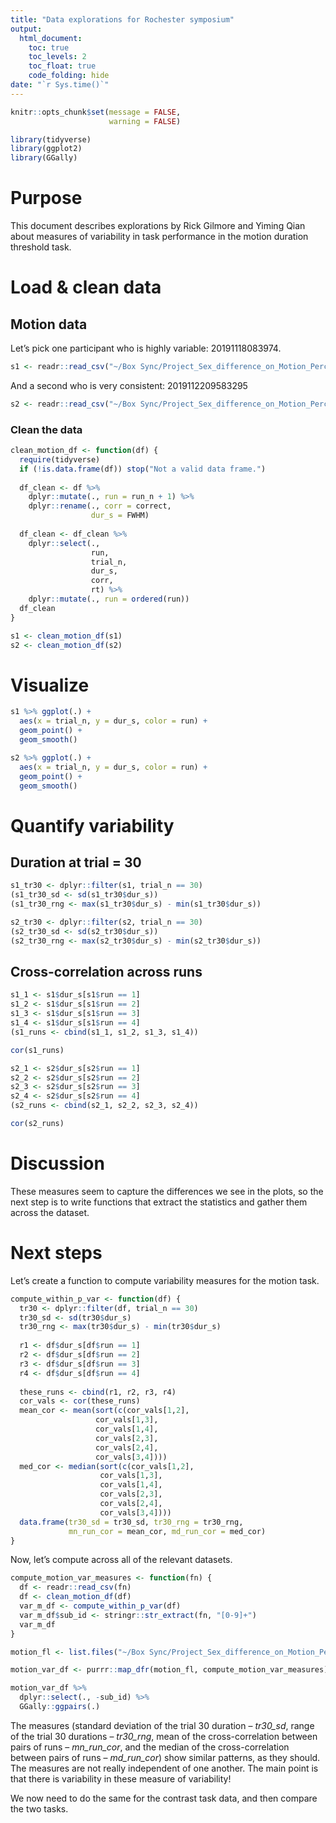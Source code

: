 ```yaml
---
title: "Data explorations for Rochester symposium"
output: 
  html_document:
    toc: true
    toc_levels: 2
    toc_float: true
    code_folding: hide
date: "`r Sys.time()`"
---
```


```r
knitr::opts_chunk$set(message = FALSE, 
                      warning = FALSE)

library(tidyverse)
library(ggplot2)
library(GGally)
```

# Purpose

This document describes explorations by Rick Gilmore and Yiming Qian about measures of variability in task performance in the motion duration threshold task.

# Load & clean data

## Motion data

Let's pick one participant who is highly variable: 20191118083974.

```r
s1 <- readr::read_csv("~/Box Sync/Project_Sex_difference_on_Motion_Perception/data/passed_qa/20191118083974_motion_temporal_threshold.csv")
```

And a second who is very consistent: 2019112209583295

```r
s2 <- readr::read_csv("~/Box Sync/Project_Sex_difference_on_Motion_Perception/data/passed_qa/2019112209583295_motion_temporal_threshold.csv")
```

### Clean the data

```r
clean_motion_df <- function(df) {
  require(tidyverse)
  if (!is.data.frame(df)) stop("Not a valid data frame.")
  
  df_clean <- df %>%
    dplyr::mutate(., run = run_n + 1) %>%
    dplyr::rename(., corr = correct,
                  dur_s = FWHM)
  
  df_clean <- df_clean %>%
    dplyr::select(.,
                  run,
                  trial_n,
                  dur_s,
                  corr,
                  rt) %>%
    dplyr::mutate(., run = ordered(run))
  df_clean
}
```

```r
s1 <- clean_motion_df(s1)
s2 <- clean_motion_df(s2)
```

# Visualize

```r
s1 %>% ggplot(.) +
  aes(x = trial_n, y = dur_s, color = run) +
  geom_point() +
  geom_smooth()
```

```r
s2 %>% ggplot(.) +
  aes(x = trial_n, y = dur_s, color = run) +
  geom_point() +
  geom_smooth()
```

# Quantify variability

## Duration at trial = 30

```r
s1_tr30 <- dplyr::filter(s1, trial_n == 30)
(s1_tr30_sd <- sd(s1_tr30$dur_s))
(s1_tr30_rng <- max(s1_tr30$dur_s) - min(s1_tr30$dur_s))
```

```r
s2_tr30 <- dplyr::filter(s2, trial_n == 30)
(s2_tr30_sd <- sd(s2_tr30$dur_s))
(s2_tr30_rng <- max(s2_tr30$dur_s) - min(s2_tr30$dur_s))
```

## Cross-correlation across runs

```r
s1_1 <- s1$dur_s[s1$run == 1]
s1_2 <- s1$dur_s[s1$run == 2]
s1_3 <- s1$dur_s[s1$run == 3]
s1_4 <- s1$dur_s[s1$run == 4]
(s1_runs <- cbind(s1_1, s1_2, s1_3, s1_4))
```

```r
cor(s1_runs)
```

```r
s2_1 <- s2$dur_s[s2$run == 1]
s2_2 <- s2$dur_s[s2$run == 2]
s2_3 <- s2$dur_s[s2$run == 3]
s2_4 <- s2$dur_s[s2$run == 4]
(s2_runs <- cbind(s2_1, s2_2, s2_3, s2_4))
```

```r
cor(s2_runs)
```

# Discussion

These measures seem to capture the differences we see in the plots, so the next step is to write functions that extract the statistics and gather them across the dataset.

# Next steps

Let's create a function to compute variability measures for the motion task.

```r
compute_within_p_var <- function(df) {
  tr30 <- dplyr::filter(df, trial_n == 30)
  tr30_sd <- sd(tr30$dur_s)
  tr30_rng <- max(tr30$dur_s) - min(tr30$dur_s)
  
  r1 <- df$dur_s[df$run == 1]
  r2 <- df$dur_s[df$run == 2]
  r3 <- df$dur_s[df$run == 3]
  r4 <- df$dur_s[df$run == 4]
  
  these_runs <- cbind(r1, r2, r3, r4)
  cor_vals <- cor(these_runs)
  mean_cor <- mean(sort(c(cor_vals[1,2], 
                   cor_vals[1,3], 
                   cor_vals[1,4],
                   cor_vals[2,3], 
                   cor_vals[2,4], 
                   cor_vals[3,4])))
  med_cor <- median(sort(c(cor_vals[1,2], 
                    cor_vals[1,3], 
                    cor_vals[1,4],
                    cor_vals[2,3], 
                    cor_vals[2,4], 
                    cor_vals[3,4])))
  data.frame(tr30_sd = tr30_sd, tr30_rng = tr30_rng,
             mn_run_cor = mean_cor, md_run_cor = med_cor)
}
```

Now, let's compute across all of the relevant datasets.

```r
compute_motion_var_measures <- function(fn) {
  df <- readr::read_csv(fn)
  df <- clean_motion_df(df)
  var_m_df <- compute_within_p_var(df)
  var_m_df$sub_id <- stringr::str_extract(fn, "[0-9]+")
  var_m_df
}
```


```r
motion_fl <- list.files("~/Box Sync/Project_Sex_difference_on_Motion_Perception/data/passed_qa", pattern = "motion", full.names = TRUE)

motion_var_df <- purrr::map_dfr(motion_fl, compute_motion_var_measures)
```

```r
motion_var_df %>%
  dplyr::select(., -sub_id) %>%
  GGally::ggpairs(.)
```

The measures (standard deviation of the trial 30 duration -- *tr30_sd*, range of the trial 30 durations -- *tr30_rng*, mean of the cross-correlation between pairs of runs -- *mn_run_cor*, and the median of the cross-correlation between pairs of runs -- *md_run_cor*) show similar patterns, as they should.
The measures are not really independent of one another.
The main point is that there is variability in these measure of variability!

We now need to do the same for the contrast task data, and then compare the two tasks.

